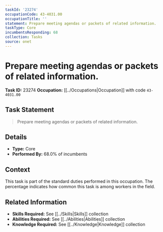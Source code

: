 ```yaml
---
taskId: '23274'
occupationCode: 43-4031.00
occupationTitle: ''
statement: Prepare meeting agendas or packets of related information.
taskType: Core
incumbentsResponding: 68
collection: Tasks
source: onet
---
```

# Prepare meeting agendas or packets of related information.

**Task ID:** 23274
**Occupation:** [[../Occupations|Occupation]] with code `43-4031.00`

## Task Statement

> Prepare meeting agendas or packets of related information.

## Details

- **Type:** Core
- **Performed By:** 68.0% of incumbents

## Context

This task is part of the standard duties performed in this occupation. The percentage indicates how common this task is among workers in the field.

## Related Information

- **Skills Required:** See [[../Skills|Skills]] collection
- **Abilities Required:** See [[../Abilities|Abilities]] collection
- **Knowledge Required:** See [[../Knowledge|Knowledge]] collection
